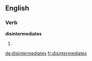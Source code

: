 
==English==

===Verb===
'''disintermediates'''

# {{third-person singular of|disintermediate}}

[[de:disintermediates]]
[[fr:disintermediates]]